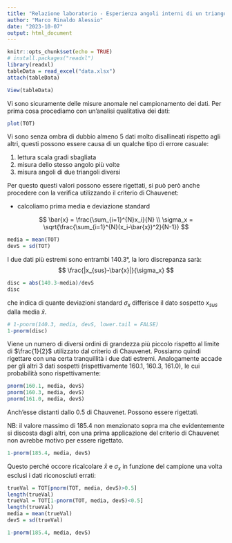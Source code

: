 ---
title: "Relazione laboratorio - Esperienza angoli interni di un triangolo"
author: "Marco Rinaldo Alessio"
date: "2023-10-07"
output: html_document
---

```{r setup, include=FALSE}
knitr::opts_chunk$set(echo = TRUE)
# install.packages("readxl")
library(readxl)
tableData = read_excel("data.xlsx")
attach(tableData)
```

```{r}
View(tableData)
```

Vi sono sicuramente delle misure anomale nel campionamento dei dati.
Per prima cosa procediamo con un'analisi qualitativa dei dati:

```{r}
plot(TOT)
```
Vi sono senza ombra di dubbio almeno 5 dati molto disallineati rispetto agli altri, questi possono essere causa di un qualche tipo di errore casuale:

1) lettura scala gradi sbagliata
2) misura dello stesso angolo più volte
3) misura angoli di due triangoli diversi

Per questo questi valori possono essere rigettati, si può però anche procedere con la verifica utilizzando il criterio di Chauvenet: 

* calcoliamo prima media e deviazione standard

$$
\bar{x} = \frac{\sum_{i=1}^{N}x_i}{N} \\
\sigma_x = \sqrt{\frac{\sum_{i=1}^{N}(x_i-\bar{x})^2}{N-1}}
$$

```{r}
media = mean(TOT)
devS = sd(TOT)
```

I due dati più estremi sono entrambi 140.3°, la loro discrepanza sarà:
$$
\frac{|x_{sus}-\bar{x}|}{\sigma_x}
$$
```{r}
disc = abs(140.3-media)/devS
disc
```
che indica di quante deviazioni standard $\sigma_x$ differisce il dato sospetto $x_{sus}$ dalla media $\bar{x}$.

```{r}
# 1-pnorm(140.3, media, devS, lower.tail = FALSE)
1-pnorm(disc)
```
Viene un numero di diversi ordini di grandezza più piccolo rispetto al limite di $\frac{1}{2}$ utilizzato dal criterio di Chauvenet. Possiamo quindi rigettare con una certa tranquillità i due dati estremi. Analogamente accade per gli altri 3 dati sospetti (rispettivamente 160.1, 160.3, 161.0), le cui probabilità sono rispettivamente:

```{r}
pnorm(160.1, media, devS)
pnorm(160.3, media, devS)
pnorm(161.0, media, devS)
```
Anch'esse distanti dallo 0.5 di Chauvenet. Possono essere rigettati.

NB: il valore massimo di 185.4 non menzionato sopra ma che evidentemente si discosta dagli altri, con una prima applicazione del criterio di Chauvenet non avrebbe motivo per essere rigettato.

```{r}
1-pnorm(185.4, media, devS)
```
Questo perché occore ricalcolare $\bar{x}$ e $\sigma_x$ in funzione del campione una volta esclusi i dati riconosciuti errati:

```{r}
trueVal = TOT[pnorm(TOT, media, devS)>0.5]
length(trueVal)
trueVal = TOT[1-pnorm(TOT, media, devS)<0.5]
length(trueVal)
media = mean(trueVal)
devS = sd(trueVal)

1-pnorm(185.4, media, devS)
```

